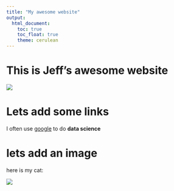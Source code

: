 ```yaml
---
title: "My awesome website"
output: 
  html_document:
    toc: true
    toc_float: true
    theme: cerulean
---
```


# This is Jeff's awesome website

![](https://media.giphy.com/media/drXGoW1iudhKw/giphy.gif)


# Lets add some links

I often use [google](google.com) to do **data science**

# lets add an image

here is my cat:

![](zformula.jpeg)


